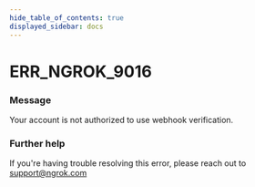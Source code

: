 ```yaml
---
hide_table_of_contents: true
displayed_sidebar: docs
---
```



# ERR_NGROK_9016

### Message

Your account is not authorized to use webhook verification.

<ErrorDetails error="err_ngrok_9016" />

### Further help

If you're having trouble resolving this error, please reach out to [support@ngrok.com](mailto:support@ngrok.com?subject=Help%20with%20ERR_NGROK_9016)

